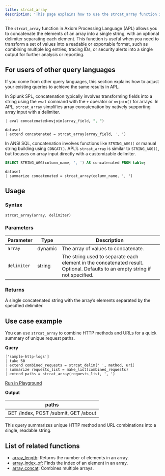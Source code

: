 ```yaml
---
title: strcat_array
description: 'This page explains how to use the strcat_array function in APL.'
---
```


The `strcat_array` function in Axiom Processing Language (APL) allows you to concatenate the elements of an array into a single string, with an optional delimiter separating each element. This function is useful when you need to transform a set of values into a readable or exportable format, such as combining multiple log entries, tracing IDs, or security alerts into a single output for further analysis or reporting.

## For users of other query languages

If you come from other query languages, this section explains how to adjust your existing queries to achieve the same results in APL.

<AccordionGroup>
<Accordion title="Splunk SPL users">

In Splunk SPL, concatenation typically involves transforming fields into a string using the `eval` command with the `+` operator or `mvjoin()` for arrays. In APL, `strcat_array` simplifies array concatenation by natively supporting array input with a delimiter.

<CodeGroup>

```sql Splunk example
| eval concatenated=mvjoin(array_field, ", ")
```

```kusto APL equivalent
dataset
| extend concatenated = strcat_array(array_field, ', ')
```
</CodeGroup>

</Accordion>
<Accordion title="ANSI SQL users">

In ANSI SQL, concatenation involves functions like `STRING_AGG()` or manual string building using `CONCAT()`. APL’s `strcat_array` is similar to `STRING_AGG()`, but focuses on array input directly with a customizable delimiter.

<CodeGroup>

```sql SQL example
SELECT STRING_AGG(column_name, ', ') AS concatenated FROM table;
```

```kusto APL equivalent
dataset
| summarize concatenated = strcat_array(column_name, ', ')
```
</CodeGroup>

</Accordion>
</AccordionGroup>

## Usage

### Syntax

```kusto
strcat_array(array, delimiter)
```

### Parameters

| Parameter | Type    | Description                                                                 |
|-----------|---------|-----------------------------------------------------------------------------|
| `array`   | dynamic | The array of values to concatenate.                                         |
| `delimiter` | string  | The string used to separate each element in the concatenated result. Optional. Defaults to an empty string if not specified. |

### Returns

A single concatenated string with the array’s elements separated by the specified delimiter.

## Use case example

You can use `strcat_array` to combine HTTP methods and URLs for a quick summary of unique request paths.

**Query**

```kusto
['sample-http-logs']
| take 50
| extend combined_requests = strcat_delim(' ', method, uri)
| summarize requests_list = make_list(combined_requests)
| extend paths = strcat_array(requests_list, ', ')
```

[Run in Playground](https://play.axiom.co/axiom-play-qf1k/query?initForm=%7B%22apl%22%3A%22%5B'sample-http-logs'%5D%20%7C%20take%2050%20%7C%20extend%20combined_requests%20%3D%20strcat_delim('%20'%2C%20method%2C%20uri)%20%7C%20summarize%20requests_list%20%3D%20make_list(combined_requests)%20%7C%20extend%20paths%20%3D%20strcat_array(requests_list%2C%20'%2C%20')%22%7D)

**Output**

| paths                                         |
|-----------------------------------------------|
| GET /index, POST /submit, GET /about          |

This query summarizes unique HTTP method and URL combinations into a single, readable string.

## List of related functions

- [array_length](/apl/scalar-functions/array-functions/array-length): Returns the number of elements in an array.
- [array_index_of](/apl/scalar-functions/array-functions/array-index-of): Finds the index of an element in an array.
- [array_concat](/apl/scalar-functions/array-functions/array-concat): Combines multiple arrays.